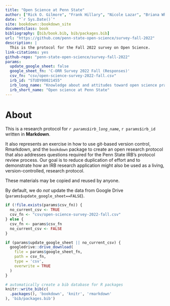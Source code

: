 ```yaml
--- 
title: "Open Science at Penn State"
author: ["Rick O. Gilmore", "Frank Hillary", "Nicole Lazar", "Briana Wham"]
date: "`r Sys.Date()`"
site: bookdown::bookdown_site
documentclass: book
bibliography: [bib/book.bib, bib/packages.bib]
url: "https://github.com/penn-state-open-science/survey-fall-2022"
description: |
  This is the protocol for the Fall 2022 survey on Open Science.
link-citations: yes
github-repo: "penn-state-open-science/survey-fall-2022"
params:
  update_google_sheet: false
  google_sheet_fn: 'C-ORR Survey 2022 Fall (Responses)'
  csv_fn: "csv/open-science-survey-2022-fall.csv"
  irb_id: "STUDY00021455"
  irb_long_name: "Knowledge about and attitudes toward open science practices among Penn State researchers"
  irb_short_name: "Open science at Penn State"
---
```


# About {-}

This is a research protocol for *`r params$irb_long_name`*, `r params$irb_id` written in **Markdown**.

It also represents an exercise in how to use git-based version control, Rmarkdown, and the `bookdown` package to create an open research protocol that also addresses questions required for the Penn State IRB's protocol review process. 
Our goal is to reduce duplication of effort and to demonstrate how an IRB research application might also be used as a living, version-controlled, research protocol.

These materials may be copied and reused by anyone.

By default, we do *not* update the data from Google Drive (`params$update_google_sheet==FALSE`).

```r
if (!file.exists(params$csv_fn)) {
  no_current_csv <- TRUE
  csv_fn <- "csv/open-science-survey-2022-fall.csv"
} else {
  csv_fn <- params$csv_fn
  no_current_csv <- FALSE
}

if (params$update_google_sheet || no_current_csv) {
  googledrive::drive_download(
    file = params$google_sheet_fn,
    path = csv_fn,
    type = 'csv',
    overwrite = TRUE
  )
}
```

```r
# automatically create a bib database for R packages
knitr::write_bib(c(
  .packages(), 'bookdown', 'knitr', 'rmarkdown'
), 'bib/packages.bib')
```
